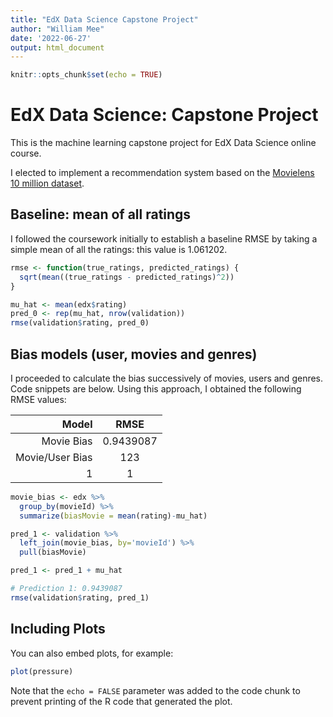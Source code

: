 ```yaml
---
title: "EdX Data Science Capstone Project"
author: "William Mee"
date: '2022-06-27'
output: html_document
---
```


```r
knitr::opts_chunk$set(echo = TRUE)
```

# EdX Data Science: Capstone Project

This is the machine learning capstone project for EdX Data Science online course.

I elected to implement a recommendation system based on the 
[Movielens 10 million dataset](https://grouplens.org/datasets/movielens/10m/). 

## Baseline: mean of all ratings
I followed the coursework initially to establish a baseline RMSE by taking a 
simple mean of all the ratings: this value is 1.061202. 

```r
rmse <- function(true_ratings, predicted_ratings) {
  sqrt(mean((true_ratings - predicted_ratings)^2))
}

mu_hat <- mean(edx$rating)
pred_0 <- rep(mu_hat, nrow(validation))
rmse(validation$rating, pred_0)
```

## Bias models (user, movies and genres)
I proceeded to calculate the bias successively of movies, users and genres. Code
snippets are below. Using this approach, I obtained the following RMSE values:

| Model | RMSE | 
|-------:|:------:|
| Movie Bias | 0.9439087 | 
| Movie/User Bias | 123 |
| 1 | 1 |  

```r
movie_bias <- edx %>%
  group_by(movieId) %>%
  summarize(biasMovie = mean(rating)-mu_hat)

pred_1 <- validation %>%
  left_join(movie_bias, by='movieId') %>%
  pull(biasMovie)

pred_1 <- pred_1 + mu_hat

# Prediction 1: 0.9439087
rmse(validation$rating, pred_1)

```

## Including Plots

You can also embed plots, for example:

```r
plot(pressure)
```

Note that the `echo = FALSE` parameter was added to the code chunk to prevent printing of the R code that generated the plot.
